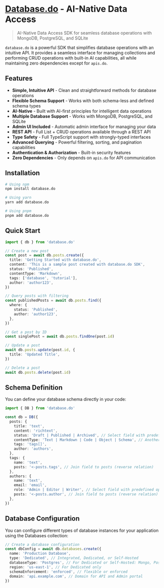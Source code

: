 # [Database.do](https://database.do) - AI-Native Data Access

> AI-Native Data Access SDK for seamless database operations with MongoDB, PostgreSQL, and SQLite

`database.do` is a powerful SDK that simplifies database operations with an intuitive API. It provides a seamless interface for managing collections and performing CRUD operations with built-in AI capabilities, all while maintaining zero dependencies except for `apis.do`.

## Features

- **Simple, Intuitive API** - Clean and straightforward methods for database operations
- **Flexible Schema Support** - Works with both schema-less and defined schema types
- **AI-Native** - Built with AI-first principles for intelligent data operations
- **Multiple Database Support** - Works with MongoDB, PostgreSQL, and SQLite
- **Admin UI Included** - Automatic admin interface for managing your data
- **REST API** - Full List + CRUD operations available through a REST API
- **Type Safety** - Full TypeScript support with strongly-typed interfaces
- **Advanced Querying** - Powerful filtering, sorting, and pagination capabilities
- **Authentication & Authorization** - Built-in security features
- **Zero Dependencies** - Only depends on `apis.do` for API communication

## Installation

```bash
# Using npm
npm install database.do

# Using yarn
yarn add database.do

# Using pnpm
pnpm add database.do
```

## Quick Start

```typescript
import { db } from 'database.do'

// Create a new post
const post = await db.posts.create({
  title: 'Getting Started with database.do',
  content: 'This is a sample post created with database.do SDK',
  status: 'Published',
  contentType: 'Markdown',
  tags: ['database', 'tutorial'],
  author: 'author123',
})

// Query posts with filtering
const publishedPosts = await db.posts.find({
  where: {
    status: 'Published',
    author: 'author123',
  },
})

// Get a post by ID
const singlePost = await db.posts.findOne(post.id)

// Update a post
await db.posts.update(post.id, {
  title: 'Updated Title',
})

// Delete a post
await db.posts.delete(post.id)
```

## Schema Definition

You can define your database schema directly in your code:

```typescript
import { DB } from 'database.do'

const db = DB({
  posts: {
    title: 'text',
    content: 'richtext',
    status: 'Draft | Published | Archived', // Select field with predefined options
    contentType: 'Text | Markdown | Code | Object | Schema', // Another select field example
    tags: 'tags[]',
    author: 'authors',
  },
  tags: {
    name: 'text',
    posts: '<-posts.tags', // Join field to posts (reverse relation)
  },
  authors: {
    name: 'text',
    email: 'email',
    role: 'Admin | Editor | Writer', // Select field with predefined options
    posts: '<-posts.author', // Join field to posts (reverse relation)
  },
})
```

## Database Configuration

You can configure different types of database instances for your application using the Databases collection:

```typescript
// Create a database configuration
const dbConfig = await db.databases.create({
  name: 'Production Database',
  type: 'Dedicated', // Integrated, Dedicated, or Self-Hosted
  databaseType: 'Postgres', // For Dedicated or Self-Hosted: Mongo, Postgres, or Sqlite
  region: 'us-east-1', // For Dedicated only
  schemaEnforcement: 'enforced', // flexible or enforced
  domain: 'api.example.com', // Domain for API and Admin portal
})
```
